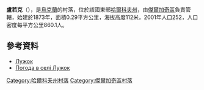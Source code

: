 {{coord|50|4|53|N|36|7|13|E|scale:100000_region:UA|display=title}}

'''盧若克'''（{{lang-uk|Лужок}}），是[[烏克蘭|烏克蘭]]的村落，位於該國東部[[哈爾科夫州|哈爾科夫州]]，由[[傑爾加奇區_(烏克蘭)|傑爾加奇區]]負責管轄，始建於1873年，面積0.29平方公里，海拔高度112米，2001年人口252，人口密度每平方公里860.1人。

==參考資料==
* [http://w1.c1.rada.gov.ua/pls/z7502/A005?rdat1=09.01.2009&rf7571=32940 Лужок]
* [http://weather.in.ua/ua/har'kovskaja/13965 Погода в селі Лужок] {{Wayback|url=http://weather.in.ua/ua/har%27kovskaja/13965 |date=20200804061156 }}

{{DEFAULTSORT:Лужок}}
[[Category:哈爾科夫州村落|Category:哈爾科夫州村落]]
[[Category:傑爾加奇區村落|Category:傑爾加奇區村落]]


{{Kharkiv-geo-stub}}